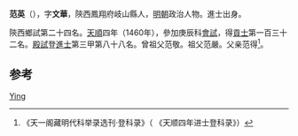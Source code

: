 '''范英'''（{{bd|1425年||？}}），字'''文華'''，陝西鳳翔府岐山縣人，[[明朝|明朝]]政治人物。進士出身。

陝西鄉試第二十四名。[[天顺_(明朝)|天順]]四年（1460年），參加庚辰科[[會試|會試]]，得[[貢士|貢士]]第一百三十二名。[[殿試|殿試]]登[[進士|進士]]第三甲第八十八名。曾祖父范敬。祖父范嚴。父亲范得<ref>《天一阁藏明代科举录选刊·登科录》（ 《天顺四年进士登科录》）</ref>。

== 参考 ==
{{reflist}}

{{明朝人物小作品}}
{{天順四年庚辰科殿試金榜}}

{{Authority control}}
{{DEFAULTSORT:Fan范}}
[[Category:范姓|Ying]]